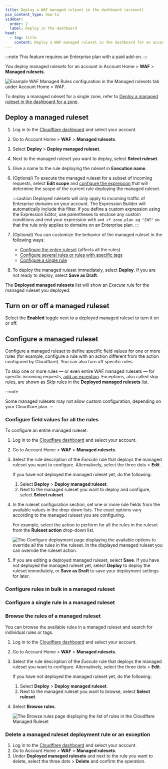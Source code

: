 ```yaml
---
title: Deploy a WAF managed ruleset in the dashboard (account)
pcx_content_type: how-to
sidebar:
  order: 2
  label: Deploy in the dashboard
head:
  - tag: title
    content: Deploy a WAF managed ruleset in the dashboard for an account
---
```



:::note
This feature requires an Enterprise plan with a paid add-on.
:::

You deploy managed rulesets for an account in Account Home > **WAF** > **Managed rulesets**.

![Example WAF Managed Rules configuration in the Managed rulesets tab under Account Home > WAF.](~/assets/images/waf/account/managed-rulesets-dashboard.png)

To deploy a managed ruleset for a single zone, refer to [Deploy a managed ruleset in the dashboard for a zone](/waf/managed-rules/deploy-zone-dashboard/).

## Deploy a managed ruleset

1. Log in to the [Cloudflare dashboard](https://dash.cloudflare.com/) and select your account.

2. Go to Account Home > **WAF** > **Managed rulesets**.

3. Select **Deploy** > **Deploy managed ruleset**.

4. Next to the managed ruleset you want to deploy, select **Select ruleset**.

5. Give a name to the rule deploying the ruleset in **Execution name**.

6. (Optional) To execute the managed ruleset for a subset of incoming requests, select **Edit scope** and [configure the expression](/ruleset-engine/rules-language/expressions/edit-expressions/) that will determine the scope of the current rule deploying the managed ruleset.

   :::caution
   Deployed rulesets will only apply to incoming traffic of Enterprise domains on your account. The Expression Builder will automatically include this filter. If you define a custom expression using the Expression Editor, use parentheses to enclose any custom conditions and end your expression with `and cf.zone.plan eq "ENT"` so that the rule only applies to domains on an Enterprise plan.
   :::

7. (Optional) You can customize the behavior of the managed ruleset in the following ways:

   - [Configure the entire ruleset](#configure-field-values-for-all-the-rules) (affects all the rules)
   - [Configure several rules or rules with specific tags](#configure-rules-in-bulk-in-a-managed-ruleset)
   - [Configure a single rule](#configure-a-single-rule-in-a-managed-ruleset)

8. To deploy the managed ruleset immediately, select **Deploy**. If you are not ready to deploy, select **Save as Draft**.

The **Deployed managed rulesets** list will show an _Execute_ rule for the managed ruleset you deployed.

## Turn on or off a managed ruleset

Select the **Enabled** toggle next to a deployed managed ruleset to turn it on or off.

## Configure a managed ruleset

Configure a managed ruleset to define specific field values for one or more rules (for example, configure a rule with an action different from the action configured by Cloudflare). You can also turn off specific rules.

To skip one or more rules — or even entire WAF managed rulesets — for specific incoming requests, [add an exception](/waf/managed-rules/waf-exceptions/). Exceptions, also called skip rules, are shown as _Skip_ rules in the **Deployed managed rulesets** list.

:::note

Some managed rulesets may not allow custom configuration, depending on your Cloudflare plan.
:::

### Configure field values for all the rules

To configure an entire managed ruleset:

1. Log in to the [Cloudflare dashboard](https://dash.cloudflare.com/) and select your account.

2. Go to Account Home > **WAF** > **Managed rulesets**.

3. Select the rule description of the _Execute_ rule that deploys the managed ruleset you want to configure. Alternatively, select the three dots > **Edit**.

   If you have not deployed the managed ruleset yet, do the following:

   1. Select **Deploy** > **Deploy managed ruleset**.
   2. Next to the managed ruleset you want to deploy and configure, select **Select ruleset**.

4. In the ruleset configuration section, set one or more rule fields from the available values in the drop-down lists. The exact options vary according to the managed ruleset you are configuring.

   For example, select the action to perform for all the rules in the ruleset from the **Ruleset action** drop-down list.

   ![The Configure deployment page displaying the available options to override all the rules in the ruleset. In the displayed managed ruleset you can override the ruleset action.](~/assets/images/waf/account/waf-configure-ruleset-account.png)

5. If you are editing a deployed managed ruleset, select **Save**. If you have not deployed the managed ruleset yet, select **Deploy** to deploy the ruleset immediately, or **Save as Draft** to save your deployment settings for later.

### Configure rules in bulk in a managed ruleset

<Render file="managed-rules-browse-account" />

<Render file="managed-ruleset-configure-rules-in-bulk" />

### Configure a single rule in a managed ruleset

<Render file="managed-rules-browse-account" />

<Render file="managed-ruleset-configure-single-rule" />

### Browse the rules of a managed ruleset

You can browse the available rules in a managed ruleset and search for individual rules or tags.

1. Log in to the [Cloudflare dashboard](https://dash.cloudflare.com/) and select your account.

2. Go to Account Home > **WAF** > **Managed rulesets**.

3. Select the rule description of the _Execute_ rule that deploys the managed ruleset you want to configure. Alternatively, select the three dots > **Edit**.

   If you have not deployed the managed ruleset yet, do the following:

   1. Select **Deploy** > **Deploy managed ruleset**.
   2. Next to the managed ruleset you want to browse, select **Select ruleset**.

4. Select **Browse rules**.

   ![The Browse rules page displaying the list of rules in the Cloudflare Managed Ruleset](~/assets/images/waf/waf-browse-rules.png)

### Delete a managed ruleset deployment rule or an exception

1. Log in to the [Cloudflare dashboard](https://dash.cloudflare.com/) and select your account.
2. Go to Account Home > **WAF** > **Managed rulesets**.
3. Under **Deployed managed rulesets** and next to the rule you want to delete, select the three dots > **Delete** and confirm the operation.
